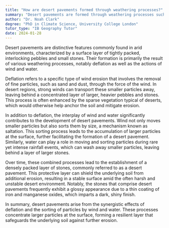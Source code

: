 ```yaml
---
title: "How are desert pavements formed through weathering processes?"
summary: "Desert pavements are formed through weathering processes such as deflation and the action of wind and water."
author: "Dr. Noah Clark"
degree: "PhD in Climate Science, University College London"
tutor_type: "IB Geography Tutor"
date: 2024-01-28
---
```


Desert pavements are distinctive features commonly found in arid environments, characterized by a surface layer of tightly packed, interlocking pebbles and small stones. Their formation is primarily the result of various weathering processes, notably deflation as well as the actions of wind and water.

Deflation refers to a specific type of wind erosion that involves the removal of fine particles, such as sand and dust, through the force of the wind. In desert regions, strong winds can transport these smaller particles away, leaving behind a concentrated layer of larger, heavier pebbles and stones. This process is often enhanced by the sparse vegetation typical of deserts, which would otherwise help anchor the soil and mitigate erosion.

In addition to deflation, the interplay of wind and water significantly contributes to the development of desert pavements. Wind not only moves smaller particles but also sorts them by size, a mechanism known as saltation. This sorting process leads to the accumulation of larger particles at the surface, further facilitating the formation of a desert pavement. Similarly, water can play a role in moving and sorting particles during rare yet intense rainfall events, which can wash away smaller particles, leaving behind a layer of larger stones.

Over time, these combined processes lead to the establishment of a densely packed layer of stones, commonly referred to as a desert pavement. This protective layer can shield the underlying soil from additional erosion, resulting in a stable surface amid the often harsh and unstable desert environment. Notably, the stones that comprise desert pavements frequently exhibit a glossy appearance due to a thin coating of iron and manganese oxides, which imparts a dark, shiny finish.

In summary, desert pavements arise from the synergistic effects of deflation and the sorting of particles by wind and water. These processes concentrate larger particles at the surface, forming a resilient layer that safeguards the underlying soil against further erosion.
    